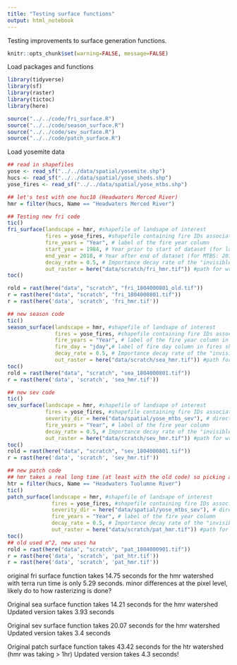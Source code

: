 ```yaml
---
title: "Testing surface functions"
output: html_notebook
---
```


Testing improvements to surface generation functions.  




```r
knitr::opts_chunk$set(warning=FALSE, message=FALSE)
```

Load packages and functions  

```r
library(tidyverse)
library(sf)
library(raster)
library(tictoc)
library(here)

source("../../code/fri_surface.R")
source("../../code/season_surface.R")
source("../../code/sev_surface.R")
source("../../code/patch_surface.R")
```

Load yosemite data  

```r
## read in shapefiles
yose <- read_sf("../../data/spatial/yosemite.shp")
hucs <- read_sf("../../data/spatial/yose_sheds.shp")
yose_fires <- read_sf("../../data/spatial/yose_mtbs.shp") 

## let's test with one huc10 (Headwaters Merced River)
hmr = filter(hucs, Name == "Headwaters Merced River")

## Testing new fri code
tic() 
fri_surface(landscape = hmr, #shapefile of landsape of interest
            fires = yose_fires, #shapefile containing fire IDs associated with severity rasters
            fire_years = "Year", # label of the fire year column
            start_year = 1984, # Year prior to start of dataset (for landsat: 1983)
            end_year = 2018, # Year after end of dataset (for MTBS: 2018)
            decay_rate = 0.5, # Importance decay rate of the "invisible mosaic", between [0,1)
            out_raster = here("data/scratch/fri_hmr.tif")) #path for writing output rasters
toc()

rold = rast(here("data", "scratch", "fri_1804000801_old.tif"))
r = rast(here("data", "scratch", "fri_1804000801.tif"))
r = rast(here('data', 'scratch', 'fri_hmr.tif'))

## new season code
tic()
season_surface(landscape = hmr, #shapefile of landsape of interest
               fires = yose_fires, #shapefile containing fire IDs associated with severity rasters
               fire_years = "Year", # label of the fire year column in fires shp
               fire_day = "jday",# label of fire day column in fires shp
               decay_rate = 0.5, # Importance decay rate of the "invisible mosaic", between [0,1)
               out_raster = here("data/scratch/sea_hmr.tif")) #path for writing output rasters
toc()
rold = rast(here("data", "scratch", "sea_1804000801.tif"))
r = rast(here('data', 'scratch', 'sea_hmr.tif'))

## new sev code
tic()
sev_surface(landscape = hmr, #shapefile of landsape of interest
            fires = yose_fires, #shapefile containing fire IDs associated with severity rasters
            severity_dir = here("data/spatial/yose_mtbs_sev"), # directory where fire rasters are held
            fire_years = "Year", # label of the fire year column
            decay_rate = 0.5, # Importance decay rate of the "invisible mosaic", between [0,1)
            out_raster = here("data/scratch/sev_hmr.tif")) #path for writing output rasters
toc()
rold = rast(here("data", "scratch", "sev_1804000801.tif"))
r = rast(here('data', 'scratch', 'sev_hmr.tif'))

## new patch code
## hmr takes a real long time (at least with the old code) so picking a simpler fire history
htr = filter(hucs, Name == "Headwaters Tuolumne River")
tic()
patch_surface(landscape = hmr, #shapefile of landsape of interest
              fires = yose_fires, #shapefile containing fire IDs associated with severity rasters
              severity_dir = here("data/spatial/yose_mtbs_sev"), # directory where fire rasters are held
              fire_years = "Year", # label of the fire year column
              decay_rate = 0.5, # Importance decay rate of the "invisible mosaic", between [0,1)
              out_raster = here("data/scratch/pat_hmr.tif")) #path for writing output rasters
toc()
## old used m^2, new uses ha
rold = rast(here("data", "scratch", "pat_1804000901.tif"))
r = rast(here('data', 'scratch', 'pat_htr.tif'))
r = rast(here('data', 'scratch', 'pat_hmr.tif'))
```

original fri surface function takes 14.75 seconds for the hmr watershed  
with terra run time is only 5.29 seconds. minor differences at the pixel level, likely do to how rasterizing is done?

Original sea surface function takes 14.21 seconds for the hmr watershed
Updated version takes 3.93 seconds  

Original sev surface function takes 20.07 seconds for the hmr watershed
Updated version takes 3.4 seconds

Original patch surface function takes 43.42 seconds for the htr watershed (hmr was taking > 1hr)
Updated version takes 4.3 seconds!

